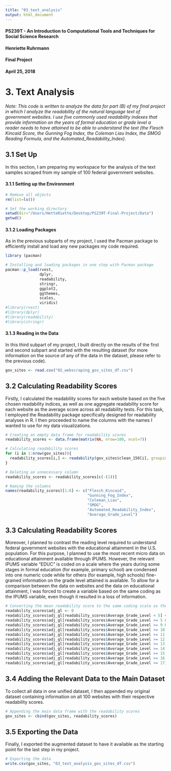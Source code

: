 ```yaml
---
title: "03_text_analysis"
output: html_document
---
```


#### PS239T - An Introduction to Computational Tools and Techniques for Social Science Research
#### Henriette Ruhrmann
#### Final Project
#### April 25, 2018

# 3. Text Analysis

_Note: This code is written to analyze the data for part (B) of my final project in which I analyze the readability of the natural language text of government websites. I use five commonly used readability indexes that provide information on the years of formal education or grade level a reader needs to have attained to be able to understand the text (the Flesch Kincaid Score, the Gunning Fog Index, the Coleman Liau Index, the SMOG Reading Formula, and the Automated_Readability_Index)._

## 3.1 Set Up

In this section, I am preparing my workspace for the analysis of the text samples scraped from my sample of 100 federal government websites.

#### 3.1.1 Setting up the Environment

```r

# Remove all objects
rm(list=ls())

# Set the working directory
setwd(dir="/Users/HetteRiette/Desktop/PS239T-Final-Project/Data")
getwd()

```


#### 3.1.2 Loading Packages

As in the previous subparts of my project, I used the Pacman package to efficiently install and load any new packages my code required. 

```r
library (pacman)

# Installing and loading packages in one step with Pacman package
pacman::p_load(rvest, 
               dplyr, 
               readability, 
               stringr, 
               ggplot2,
               ggthemes,
               scales,
               viridis) 
#library(rvest)
#library(dplyr)
#library(readability)
#library(stringr)

```


#### 3.1.3 Reading in the Data

In this third subpart of my project, I built directly on the results of the first and second subpart and started with the resulting dataset (for more information on the source of any of the data in the dataset, please refer to the previous code). 

```r

gov_sites <- read.csv("02_webscraping_gov_sites_df.csv")

```


## 3.2 Calculating Readability Scores

Firstly, I calculated the readability scores for each website based on the five chosen readability indices, as well as one aggregate readability score for each website as the average score across all readability tests. For this task, I employed the Readability package specifically designed for readability analyses in R. I then proceeded to name the columns with the names I wanted to use for my data visualizations. 

```r

# Creating an empty data frame for readability scores
readability_scores <- data.frame(matrix(NA, nrow=100, ncol=7))

# Calculating readability scores
for (i in 1:nrow(gov_sites)){
  readability_scores[i,] <- readability(gov_sites$clean_150[i], grouping.var = NULL)
}

# Deleting an unnecessary column
readability_scores <- readability_scores[c(-(1))]

# Naming the columns
names(readability_scores)[1:6] <- c("Flesch_Kincaid", 
                                    "Gunning_Fog_Index",
                                    "Coleman_Liau",
                                    "SMOG",
                                    "Automated_Readability_Index",
                                    "Average_Grade_Level")

```


## 3.3 Calculating Readability Scores

Moreover, I planned to contrast the reading level required to understand federal government websites with the educational attainment in the U.S. population. For this purpose, I planned to use the most recent micro data on educational attainment available through IPUMS. However, the relevant IPUMS variable "EDUC" is coded on a scale where the years during some stages in formal education (for example, primary school) are condensed into one numeric code while for others (for example, high schools) fine-grained information on the grade level attained is available. To allow for a comparison between the data on websites and the data on educational attainment, I was forced to create a variable based on the same coding as the IPUMS variable, even though it resulted in a loss of information.


```r

# Converting the mean readability score to the same coding scale as the IPUMS education variable
readability_scores$adj_gl <- 0
readability_scores$adj_gl[readability_scores$Average_Grade_Level < 5] <- 1
readability_scores$adj_gl[readability_scores$Average_Grade_Level >= 5 & readability_scores$Average_Grade_Level < 9] <- 2
readability_scores$adj_gl[readability_scores$Average_Grade_Level >= 9 & readability_scores$Average_Grade_Level < 10] <- 3
readability_scores$adj_gl[readability_scores$Average_Grade_Level >= 10 & readability_scores$Average_Grade_Level < 11] <- 4
readability_scores$adj_gl[readability_scores$Average_Grade_Level >= 11 & readability_scores$Average_Grade_Level < 12] <- 5
readability_scores$adj_gl[readability_scores$Average_Grade_Level >= 12 & readability_scores$Average_Grade_Level < 13] <- 6
readability_scores$adj_gl[readability_scores$Average_Grade_Level >= 13 & readability_scores$Average_Grade_Level < 14] <- 7
readability_scores$adj_gl[readability_scores$Average_Grade_Level >= 14 & readability_scores$Average_Grade_Level < 15] <- 8
readability_scores$adj_gl[readability_scores$Average_Grade_Level >= 15 & readability_scores$Average_Grade_Level < 16] <- 9
readability_scores$adj_gl[readability_scores$Average_Grade_Level >= 16 & readability_scores$Average_Grade_Level < 17] <- 10
readability_scores$adj_gl[readability_scores$Average_Grade_Level >= 17] <- 11
```

## 3.4 Adding the Relevant Data to the Main Dataset

To collect all data in one unified dataset, I then appended my original dataset containing information on all 100 websites with their respective readability scores.

```r

# Appending the main data frame with the readability scores
gov_sites <- cbind(gov_sites, readability_scores)

```

## 3.5 Exporting the Data

Finally, I exported the augmented dataset to have it available as the starting point for the last step in my project.

```r

# Exporting the data
write.csv(gov_sites, "03_text_analysis_gov_sites_df.csv")

```
